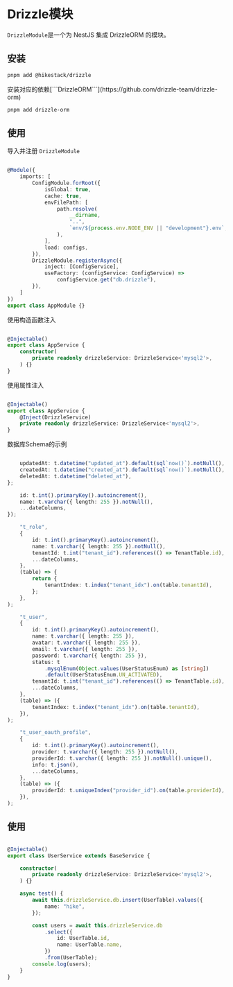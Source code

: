 
# Drizzle模块

```DrizzleModule```是一个为 NestJS 集成 DrizzleORM 的模块。

## 安装
 
```sh npm2yarn
pnpm add @hikestack/drizzle
```

<Callout type="info">
安装对应的依赖[```DrizzleORM```](https://github.com/drizzle-team/drizzle-orm)
</Callout>

```sh npm2yarn
pnpm add drizzle-orm
```

## 使用

导入并注册 ```DrizzleModule```

```ts showLineNumbers filename="app.module.ts" {20-24}

@Module({
	imports: [
		ConfigModule.forRoot({
			isGlobal: true,
			cache: true,
			envFilePath: [
				path.resolve(
					__dirname,
					"..",
					`env/${process.env.NODE_ENV || "development"}.env`,
				),
			],
			load: configs,
		}),
		DrizzleModule.registerAsync({
			inject: [ConfigService],
			useFactory: (configService: ConfigService) =>
				configService.get("db.drizzle"),
		}),
	]
})
export class AppModule {}
```

使用构造函数注入

```ts showLineNumbers filename="app.service.ts" {7}

@Injectable()
export class AppService {
	constructor(
		private readonly drizzleService: DrizzleService<'mysql2'>,
	) {}
}
```

使用属性注入

```ts showLineNumbers filename="app.service.ts" {7,8}

@Injectable()
export class AppService {
    @Inject(DrizzleService)
	private readonly drizzleService: DrizzleService<'mysql2'>,
}
```

数据库Schema的示例

```ts showLineNumbers filename="schema.ts"

	updatedAt: t.datetime("updated_at").default(sql`now()`).notNull(),
	createdAt: t.datetime("created_at").default(sql`now()`).notNull(),
	deletedAt: t.datetime("deleted_at"),
};

	id: t.int().primaryKey().autoincrement(),
	name: t.varchar({ length: 255 }).notNull(),
	...dateColumns,
});

	"t_role",
	{
		id: t.int().primaryKey().autoincrement(),
		name: t.varchar({ length: 255 }).notNull(),
		tenantId: t.int("tenant_id").references(() => TenantTable.id),
		...dateColumns,
	},
	(table) => {
		return {
			tenantIndex: t.index("tenant_idx").on(table.tenantId),
		};
	},
);

	"t_user",
	{
		id: t.int().primaryKey().autoincrement(),
		name: t.varchar({ length: 255 }),
		avatar: t.varchar({ length: 255 }),
		email: t.varchar({ length: 255 }),
		password: t.varchar({ length: 255 }),
		status: t
			.mysqlEnum(Object.values(UserStatusEnum) as [string])
			.default(UserStatusEnum.UN_ACTIVATED),
		tenantId: t.int("tenant_id").references(() => TenantTable.id),
		...dateColumns,
	},
	(table) => ({
		tenantIndex: t.index("tenant_idx").on(table.tenantId),
	}),
);

	"t_user_oauth_profile",
	{
		id: t.int().primaryKey().autoincrement(),
		provider: t.varchar({ length: 255 }).notNull(),
		providerId: t.varchar({ length: 255 }).notNull().unique(),
		info: t.json(),
		...dateColumns,
	},
	(table) => ({
		providerId: t.uniqueIndex("provider_id").on(table.providerId),
	}),
);
```

## 使用

```ts showLineNumbers filename="user.service.ts"

@Injectable()
export class UserService extends BaseService {

    constructor(
		private readonly drizzleService: DrizzleService<'mysql2'>,
	) {}

	async test() {
		await this.drizzleService.db.insert(UserTable).values({
			name: "hike",
		});

		const users = await this.drizzleService.db
			.select({
				id: UserTable.id,
				name: UserTable.name,
			})
			.from(UserTable);
		console.log(users);
	}
}
```